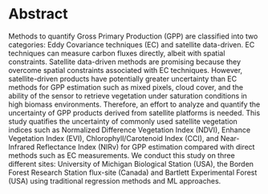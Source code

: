 # Abstract {.unnumbered}

Methods to quantify Gross Primary Production (GPP) are classified into two
categories: Eddy Covariance techniques (EC) and satellite data-driven. EC
techniques can measure carbon fluxes directly, albeit with spatial constraints.
Satellite data-driven methods are promising because they overcome spatial
constraints associated with EC techniques. However, satellite-driven products
have potentially greater uncertainty than EC methods for GPP estimation such as
mixed pixels, cloud cover, and the ability of the sensor to retrieve vegetation
under saturation conditions in high biomass environments. Therefore, an effort
to analyze and quantify the uncertainty of GPP products derived from satellite
platforms is needed. This study quatifies the uncertainty of commonly used
satellite vegetation indices such as Normalized Difference Vegetation Index
(NDVI), Enhance Vegetation Index (EVI), Chlorophyll/Carotenoid Index (CCI), and
Near-Infrared Reflectance Index (NIRv) for GPP estimation compared with direct
methods such as EC measurements. We conduct this study on three different sites:
University of Michigan Biological Station (USA), the Borden Forest Research
Station flux-site (Canada) and Bartlett Experimental Forest (USA) using
traditional regression methods and ML approaches.
